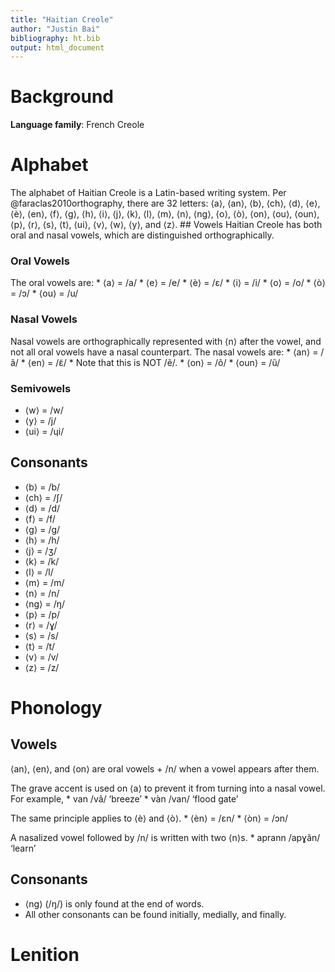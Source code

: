 ```yaml
---
title: "Haitian Creole"
author: "Justin Bai"
bibliography: ht.bib
output: html_document
---
```

# Background
**Language family**: French Creole

# Alphabet
The alphabet of Haitian Creole is a Latin-based writing system. Per @faraclas2010orthography, there are 32 letters: ⟨a⟩, ⟨an⟩, ⟨b⟩, ⟨ch⟩, ⟨d⟩, ⟨e⟩, ⟨è⟩, ⟨en⟩, ⟨f⟩, ⟨g⟩, ⟨h⟩, ⟨i⟩, ⟨j⟩, ⟨k⟩, ⟨l⟩, ⟨m⟩, ⟨n⟩, ⟨ng⟩, ⟨o⟩, ⟨ò⟩, ⟨on⟩, ⟨ou⟩, ⟨oun⟩, ⟨p⟩, ⟨r⟩, ⟨s⟩, ⟨t⟩, ⟨ui⟩, ⟨v⟩, ⟨w⟩, ⟨y⟩, and ⟨z⟩.
## Vowels
Haitian Creole has both oral and nasal vowels, which are distinguished orthographically.

### Oral Vowels
The oral vowels are:
* ⟨a⟩ = /a/
* ⟨e⟩ = /e/
* ⟨è⟩ = /ɛ/
* ⟨i⟩ = /i/
* ⟨o⟩ = /o/
* ⟨ò⟩ = /ɔ/
* ⟨ou⟩ = /u/

### Nasal Vowels
Nasal vowels are orthographically represented with ⟨n⟩ after the vowel, and not all oral vowels have a nasal counterpart. The nasal vowels are:
* ⟨an⟩ = /ã/
* ⟨en⟩ = /ɛ̃/
 * Note that this is NOT /ẽ/.
* ⟨on⟩ = /õ/
* ⟨oun⟩ = /ũ/

### Semivowels
* ⟨w⟩ = /w/
* ⟨y⟩ = /j/
* ⟨ui⟩ = /ɥi/

## Consonants
* ⟨b⟩ = /b/
* ⟨ch⟩ = /ʃ/
* ⟨d⟩ = /d/
* ⟨f⟩ = /f/
* ⟨g⟩ = /g/
* ⟨h⟩ = /h/
* ⟨j⟩ = /ʒ/
* ⟨k⟩ = /k/
* ⟨l⟩ = /l/
* ⟨m⟩ = /m/
* ⟨n⟩ = /n/
* ⟨ng⟩ = /ŋ/
* ⟨p⟩ = /p/
* ⟨r⟩ = /ɣ/
* ⟨s⟩ = /s/
* ⟨t⟩ = /t/
* ⟨v⟩ = /v/
* ⟨z⟩ = /z/

# Phonology
## Vowels
⟨an⟩, ⟨en⟩, and ⟨on⟩ are oral vowels + /n/ when a vowel appears after them.

The grave accent is used on ⟨a⟩ to prevent it from turning into a nasal vowel. For example,
* van /vã/ 'breeze'
* vàn /van/ 'flood gate'

The same principle applies to ⟨è⟩ and ⟨ò⟩.
* ⟨èn⟩ = /ɛn/
* ⟨òn⟩ = /ɔn/

A nasalized vowel followed by /n/ is written with two ⟨n⟩s.
* aprann /apɣãn/ 'learn'

## Consonants
* ⟨ng⟩ (/ŋ/) is only found at the end of words.
* All other consonants can be found initially, medially, and finally.

# Lenition
